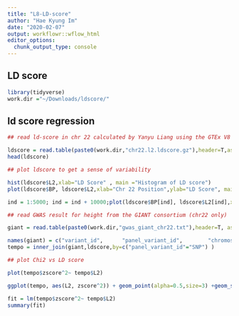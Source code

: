 ```yaml
---
title: "L8-LD-score"
author: "Hae Kyung Im"
date: "2020-02-07"
output: workflowr::wflow_html
editor_options:
  chunk_output_type: console
---
```


## LD score

```r

library(tidyverse)
work.dir ="~/Downloads/ldscore/"

```


## ld score regression

```r

## read ld-score in chr 22 calculated by Yanyu Liang using the GTEx V8 SNP set

ldscore = read.table(paste0(work.dir,"chr22.l2.ldscore.gz"),header=T,as.is=T)
head(ldscore)

## plot ldscore to get a sense of variability

hist(ldscore$L2,xlab="LD Score" , main ="Histogram of LD score")
plot(ldscore$BP, ldscore$L2,xlab="Chr 22 Position",ylab="LD Score", main = "LD Score across chr 22")

ind = 1:5000; ind = ind + 10000;plot(ldscore$BP[ind], ldscore$L2[ind],xlab="Chr 22 Position",ylab="LD Score")

## read GWAS result for height from the GIANT consortium (chr22 only)

giant = read.table(paste0(work.dir,"gwas_giant_chr22.txt"),header=T, as.is=T)

names(giant) = c("variant_id",      "panel_variant_id",        "chromosome",      "position",        "effect_allele",   "non_effect_allele",       "frequency",       "pvalue",  "zscore",  "effect_size",     "standard_error",  "sample_size",     "n_cases")
tempo = inner_join(giant,ldscore,by=c("panel_variant_id"="SNP") )

## plot Chi2 vs LD score

plot(tempo$zscore^2~ tempo$L2)

ggplot(tempo, aes(L2, zscore^2)) + geom_point(alpha=0.5,size=3) +geom_smooth(method="lm") 

fit = lm(tempo$zscore^2~ tempo$L2)
summary(fit)

```

